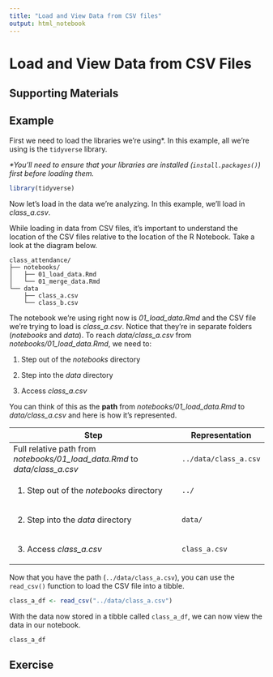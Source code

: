 ```yaml
---
title: "Load and View Data from CSV files"
output: html_notebook
---
```


# Load and View Data from CSV Files

## Supporting Materials

## Example

First we need to load the libraries we're using\*. In this example, all we're using is the `tidyverse` library.

*\*You'll need to ensure that your libraries are installed (`install.packages()`) first before loading them.*

```r
library(tidyverse)
```

Now let's load in the data we're analyzing. In this example, we'll load in *class_a.csv*.

While loading in data from CSV files, it's important to understand the location of the CSV files relative to the location of the R Notebook. Take a look at the diagram below.

    class_attendance/
    ├── notebooks/
    │   ├── 01_load_data.Rmd
    │   └── 01_merge_data.Rmd
    └── data
        ├── class_a.csv
        └── class_b.csv

The notebook we're using right now is *01_load_data.Rmd* and the CSV file we're trying to load is *class_a.csv*. Notice that they're in separate folders (*notebooks* and *data*). To reach *data/class_a.csv* from *notebooks/01_load_data.Rmd*, we need to:

1.  Step out of the *notebooks* directory

2.  Step into the *data* directory

3.  Access *class_a.csv*

You can think of this as the **path** from *notebooks/01_load_data.Rmd* to *data/class_a.csv* and here is how it's represented.

+----------------------------------------------------------------------------+-----------------------+
| Step                                                                       | Representation        |
+============================================================================+=======================+
| Full relative path from *notebooks/01_load_data.Rmd* to *data/class_a.csv* | `../data/class_a.csv` |
+----------------------------------------------------------------------------+-----------------------+
| 1.  Step out of the *notebooks* directory                                  | `../`                 |
+----------------------------------------------------------------------------+-----------------------+
| 2.  Step into the *data* directory                                         | `data/`               |
+----------------------------------------------------------------------------+-----------------------+
| 3.  Access *class_a.csv*                                                   | `class_a.csv`         |
+----------------------------------------------------------------------------+-----------------------+

Now that you have the path (`../data/class_a.csv`), you can use the `read_csv()` function to load the CSV file into a tibble.

```r
class_a_df <- read_csv("../data/class_a.csv")
```

With the data now stored in a tibble called `class_a_df`, we can now view the data in our notebook.

```r
class_a_df
```

## Exercise
